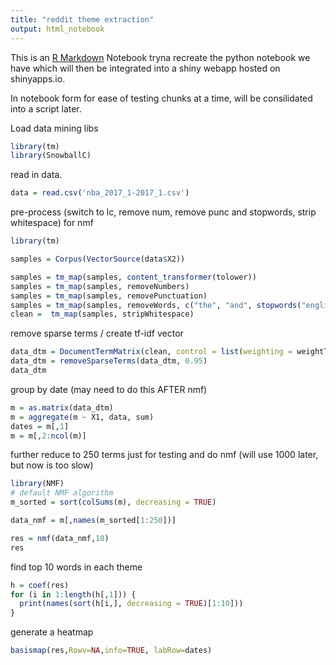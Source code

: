 ```yaml
---
title: "reddit theme extraction"
output: html_notebook
---
```


This is an [R Markdown](http://rmarkdown.rstudio.com) Notebook tryna recreate the python notebook we have which will then be integrated into a shiny webapp hosted on shinyapps.io.

In notebook form for ease of testing chunks at a time, will be consilidated into a script later.

Load data mining libs
```r
library(tm)
library(SnowballC)
```

read in data. 
```r
data = read.csv('nba_2017_1-2017_1.csv')
```

pre-process (switch to lc, remove num, remove punc and stopwords, strip whitespace) for nmf
```r
library(tm)

samples = Corpus(VectorSource(data$X2))

samples = tm_map(samples, content_transformer(tolower))
samples = tm_map(samples, removeNumbers)
samples = tm_map(samples, removePunctuation)
samples = tm_map(samples, removeWords, c("the", "and", stopwords("english")))
clean =  tm_map(samples, stripWhitespace)
```

remove sparse terms / create tf-idf vector
```r
data_dtm = DocumentTermMatrix(clean, control = list(weighting = weightTfIdf))
data_dtm = removeSparseTerms(data_dtm, 0.95)
data_dtm
```

group by date (may need to do this AFTER nmf)
```r
m = as.matrix(data_dtm)
m = aggregate(m ~ X1, data, sum)
dates = m[,1]
m = m[,2:ncol(m)]
```

further reduce to 250 terms just for testing and do nmf (will use 1000 later, but now is too slow)
```r
library(NMF)
# default NMF algorithm
m_sorted = sort(colSums(m), decreasing = TRUE)

data_nmf = m[,names(m_sorted[1:250])]

res = nmf(data_nmf,10)
res
```

find top 10 words in each theme
```r
h = coef(res)
for (i in 1:length(h[,1])) {
  print(names(sort(h[i,], decreasing = TRUE)[1:10]))
}
```

generate a heatmap
```r
basismap(res,Rowv=NA,info=TRUE, labRow=dates)
```

